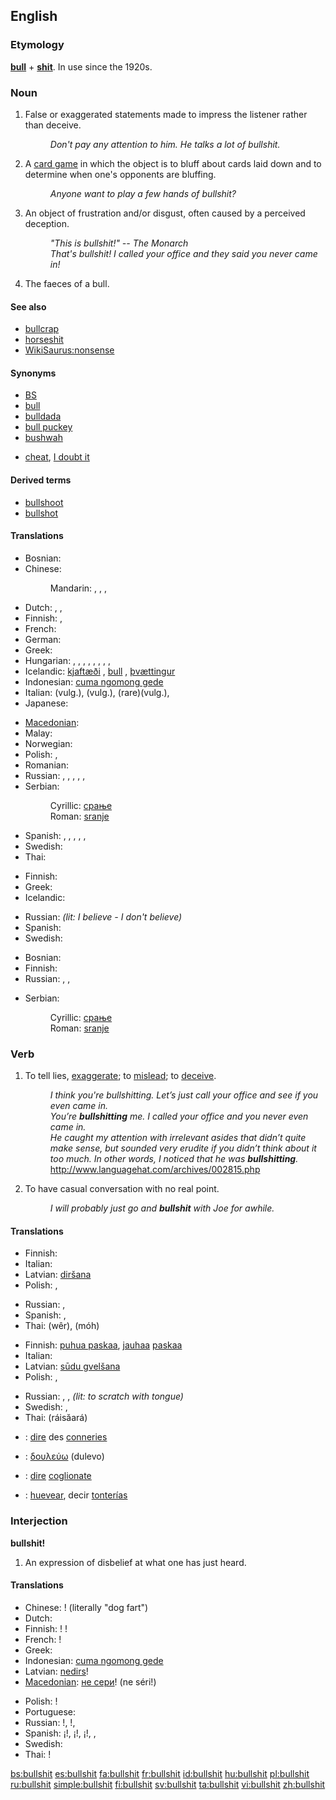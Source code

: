 {{wikipedia}}
==English==

===Etymology===
'''[[bull]]''' + '''[[shit]]'''. In use since the 1920s.

===Noun===
{{en-noun|-}}

# {{vulgar|slang}} False or exaggerated statements made to impress the listener rather than deceive.
#: ''Don't pay any attention to him.  He talks a lot of bullshit.''
# {{vulgar|slang}} A [[card game]] in which the object is to bluff about cards laid down and to determine when one's opponents are bluffing.
#: ''Anyone want to play a few hands of bullshit?''
# {{vulgar|slang}} An object of frustration and/or disgust, often caused by a perceived deception.
#: ''"This is bullshit!" -- The Monarch''
#: ''That's bullshit!  I called your office and they said you never came in!''
# {{literally}} The faeces of a bull.

====See also====
* [[bullcrap]]
* [[horseshit]]
* [[WikiSaurus:nonsense]]

====Synonyms====
* [[BS]]
* [[bull]]
* [[bulldada]]
* [[bull puckey]]
* [[bushwah]]
* {{sense|card game}} [[cheat]], [[I doubt it]]

====Derived terms====
* [[bullshoot]]
* [[bullshot]]

====Translations====
{{trans-top|deceitful statements, etc}}
* Bosnian: {{t-|bs|sranje|n}}
* Chinese:
*: Mandarin: {{t-|cmn|廢話|sc=Hani}},  {{t-|cmn|废话|tr=fèihuà|sc=Hani}},  {{t-|cmn|狗屁|tr=gǒupì|sc=Hani}},  {{t-|cmn|放屁|tr=fàngpì|sc=Hani}}
* Dutch: {{t-|nl|gelul}}, {{t-|nl|onzin}}, {{t-|nl|bullshit}}
* Finnish: {{t+|fi|paskapuhe}}, {{t-|fi|hevonpaska}}
* French: {{t+|fr|conneries|f|p}}
* German: {{t+|de|Quatsch|m}}
* Greek: {{t-|el|μαλακίες|f|p|tr=malakíes}}
* Hungarian: {{t|hu|süketelés}}, {{t+|hu|duma}}, {{t|hu|süket duma}}, {{t|hu|hülyítés}}, {{t+|hu|kamu}}, {{t+|hu|blöff}}, {{t-|hu|humbug}}, {{t|hu|mese habbal}}, {{t|hu|szófosás}}
* Icelandic: [[kjaftæði]] {{n}}, [[bull]] {{n}}, [[þvættingur]] {{m}}
* Indonesian: [[cuma ngomong gede]]
* Italian: {{t+|it|cazzata|f}} (vulg.), {{t+|it|stronzata|f}} (vulg.), {{t-|it|coglionata|f}} (rare)(vulg.),
* Japanese: {{t|ja|でたらめ|tr=detarame}}
{{trans-mid}}
* [[Macedonian]]: {{t-|mk|срање|n|tr=sránje}}
* Malay: {{t|ms|mengarut|xs=Malay}}
* Norwegian: {{t|no|pisspreik}}
* Polish: {{t+|pl|gówno prawda}},  {{t|pl|pierdoły|p}}
* Romanian: {{t|ro|rahat, căcat|n}}
* Russian: {{t|ru|фигня|f|tr=fignjá}}, {{t+|ru|пиздёж|m|tr=pizdjóž}} {{qualifier|vulgar}}, {{t+|ru|хуйня|m|tr=xujnjá}} {{qualifier|vulgar}}, {{t|ru|херня|m|tr=xernjá}} {{qualifier|vulgar}},  {{t|ru|чепуха|m}}, {{t+|ru|бред сивой кобылы|m|tr=bred sívoj kobýly}} {{qualifier|lit.: delirium of a grey mare}}
* Serbian:
*: Cyrillic: [[срање#Serbian|срање]] {{n}}
*: Roman: [[sranje#Serbian|sranje]] {{n}}
* Spanish: {{t+|es|tontería}}, {{t+|es|pendejada|f|alt=pendejadas}}, {{t-|es|idiotez}}, {{t+|es|huevada}}, {{t+|es|mierda}}, {{t+|es|caca}}
* Swedish: {{t-|sv|skitsnack}}
* Thai: {{t|th|ล้อเล่น|tr=lór lên}}
{{trans-bottom}}

{{trans-top|card game}}
* Finnish: {{t-|fi|fusku}}
* Greek: {{t+|el|σκατά|n|p}}
* Icelandic: {{t-|is|lygari|m}}
{{trans-mid}}
* Russian: {{t|ru|верю-не-верю|tr=v'ér'u-n'e-v'ér'u}} ''(lit: I believe - I don't believe)''
* Spanish: {{t|es|Desconfío}}
* Swedish: {{t|sv|bluffstopp}}
{{trans-bottom}}

{{trans-top|object of frustration}}
* Bosnian: {{t-|bs|sranje|n}}
* Finnish: {{t+|fi|paska}}
* Russian: {{t+|ru|пиздёж|m|tr=pizdjóž}}, {{t+|ru|хуйня|m|tr=xujnjá}}, {{t|ru|херня|m|tr=xernjá}}
{{trans-mid}}
* Serbian:
*: Cyrillic: [[срање#Serbian|срање]] {{n}}
*: Roman: [[sranje#Serbian|sranje]] {{n}}
{{trans-bottom}}

===Verb===
{{en-verb|bullshits|bullshitting|'''[[bullshitted]]''', ''or sometimes'' '''bullshit''', ''or very rarely'' '''bullshat'''}}

# {{vulgar|slang}} To tell lies, [[exaggerate]]; to [[mislead]]; to [[deceive]].
#: ''I think you're bullshitting.  Let’s just call your office and see if you even came in.''
#: ''You’re '''bullshitting''' me.  I called your office and you never even came in.''
#: ''He caught my attention with irrelevant asides that didn’t quite make sense, but sounded very erudite if you didn’t think about it too much. In other words, I noticed that he was '''bullshitting'''.'' http://www.languagehat.com/archives/002815.php
# {{vulgar|slang}} To have casual conversation with no real point.
#: ''I will probably just go and '''bullshit''' with Joe for awhile.''

====Translations====
{{trans-top|to tell lies, exaggerate}}
* Finnish: {{t+|fi|puhua paskaa}}
* Italian: {{t|it|dire cazzate}}
* Latvian: [[diršana]]
* Polish: {{t+|pl|pierdolić}},  {{t+|pl|pieprzyć}}
{{trans-mid}}
* Russian: {{t+|ru|пиздеть|tr=pizd'ét'}}, {{t|ru|дурить|tr=durít'}}
* Spanish: {{t+|es|mentir}},  {{t-|es|fanfarronear}}
* Thai: {{Thai|[[เว่อ]]}} (wêr), {{Thai|[[โม้]]}} (móh)
{{trans-bottom}}

{{trans-top|to have casual conversation with no real point}}
* Finnish: [[puhua paskaa]], [[jauhaa]] [[paska|paskaa]]
* Italian: {{t+|it|cazzeggiare}}
* Latvian: [[sūdu gvelšana]]
* Polish: {{t+|pl|pierdolić}},  {{t+|pl|pieprzyć}}
{{trans-mid}}
* Russian: {{t+|ru|пиздеть|tr=pizd'ét'}}, {{t|ru|базарить|tr=bazárit'}}, {{t|ru|чесать языком|tr=česát' jazykóm}} ''(lit: to scratch with tongue)''
* Swedish: {{t+|sv|prata strunt}}, {{t+|sv|snacka skit}}
* Thai: {{Thai|[[ไร้สาระ]]}} (ráisăará)
{{trans-bottom}}

{{checktrans-top}}
* {{ttbc|French}}: [[dire]] des [[conneries]]
* {{ttbc|Greek}}: [[δουλεύω]] (dulevo)
{{checktrans-mid}}
* {{ttbc|Italian}}: [[dire]] [[coglionate]]
* {{ttbc|Spanish}}: [[huevear]], decir [[tontería]]s
{{checktrans-bottom}}

===Interjection===
'''bullshit!'''

# {{vulgar|slang}} An expression of disbelief at what one has just heard.

====Translations====
{{trans-top|bullshit!}}
* Chinese: {{t-|cmn|狗屁|tr=gǒupì|sc=Hani}}! (literally "dog fart")
* Dutch: {{t-|nl|onzin}}
* Finnish: {{t-|fi|paskanmarjat}}! {{t|fi|ja paskat}}!
* French: {{t|fr|mon œil}}!
* Greek: {{t-|el|μαλακίες|tr=malakíes}}
* Indonesian: [[cuma ngomong gede]]
* Latvian: [[nedirs]]!
* [[Macedonian]]: [[не сери]]! (ne séri!)
{{trans-mid}}
* Polish: {{t|pl|pierdolisz}}!
* Portuguese: {{t|pt|mentira!|f}}
* Russian: {{t|ru|пиздишь|tr=pizdíš}}!, {{t|ru|не пизди|tr=n'e pizdí}}!,  {{t|ru|хуя|tr=huyá}}
* Spanish: ¡{{t-|es|tonterías}}!, ¡{{t-|es|pendejadas}}!, ¡{{t-|es|huevadas}}!,  {{t|es|chorradas|f|p}},  {{t+|es|mierda|f}}
* Swedish: {{t+|sv|skit}}
* Thai: {{t-|th|ขี้โม้|tr=kêe móh}}!
{{trans-bottom}}

[[bs:bullshit]]
[[es:bullshit]]
[[fa:bullshit]]
[[fr:bullshit]]
[[id:bullshit]]
[[hu:bullshit]]
[[pl:bullshit]]
[[ru:bullshit]]
[[simple:bullshit]]
[[fi:bullshit]]
[[sv:bullshit]]
[[ta:bullshit]]
[[vi:bullshit]]
[[zh:bullshit]]